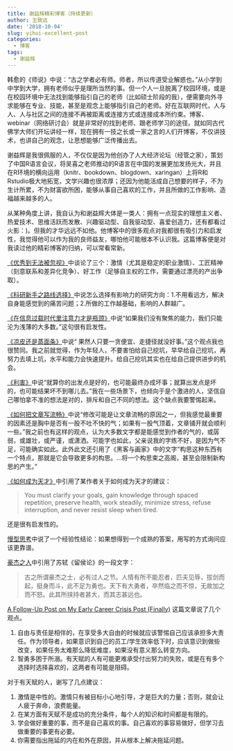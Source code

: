 ```yaml
---
title: 谢益辉精彩博客（持续更新）
author: 王致远
date: '2018-10-04'
slug: yihui-excellent-post
categories: 
  - 博客
tags: 
  - 谢益辉
---
```


韩愈的《师说》中说：“古之学者必有师。师者，所以传道受业解惑也。”从小学到中学到大学，拥有老师似乎是理所当然的事。但一个人一旦脱离了校园环境，或是在校园环境中无法找到能够指引自己的老师（比如硕士阶段的我），便需要向外寻求能够在专业、技能，甚至是观念上能够指引自己的老师。好在互联网时代，人与人、人与社区之间的连接不再被距离或连接方式或连接成本所约束。博客、webinar（网络研讨会）就是非常好的找到老师、跟老师学习的途径。就如同古代佛学大师们开坛讲经一样，现在拥有一技之长或一家之言的人们开博客，不仅讲技术，也讲自己的观念，让思想能够广泛传播出去。

谢益辉是我很佩服的人，不仅仅是因为他创办了人大经济论坛（经管之家），策划了中国R语言会议，将吴喜之老师推动的R语言在中国的发展更加发扬光大，并且在R环境的横向运用（knitr、bookdown、blogdown、xaringan）上将R和Rstudio极大地拓宽，文学兴趣也很浓厚；还因为他能活成自己想要的样子，不为生计所累，不为财富欲所困，能够从事自己喜欢的工作，并且所做的工作影响、造福越来越多的人。

从某种角度上讲，我自认为和谢益辉大体是一类人：拥有一点现实的理想主义者、热爱技术、思维活跃而发散、兴趣驱动型、自我驱动型、喜爱创造力，还有都看过火影：)。但我的才华远远不如他。他博客中的很多观点对我都很有吸引力和启发性，我觉得他可以作为我的良师益友，哪怕他可能根本不认识我。这篇博客便是对我读过他的精彩博客的归纳，可以常看常新。

[《优秀到无法被忽视》](https://yihui.name/cn/2018/09/so-good-they-cannot-ignore-you/)中谈论了三个：激情（尤其是稳定的职业激情）、工匠精神（刻意联系和差异化竞争）、好工作（足够自主权的工作，需要通过漂亮的产出争取）。

[《科研新手之路线选择》](https://yihui.name/cn/2018/08/early-career/)中说怎么选择有影响力的研究方向：1.不用看远方，解决自身能感觉到的痛苦问题；2.所做的工作越基础，影响的人群越广。

[《在信息过载时代里注意力才是瓶颈》](https://yihui.name/cn/2018/08/attention/)中说“如果我们没有聚焦的能力，我们只能沦为浅薄的大多数。”这句很有启发性。

[《凉皮还是蒸面条》](https://yihui.name/cn/2018/08/cool-noodle/)中说“
果然人只要一贪便宜、走捷径就没好事。”这个观点我也很赞同。我之前就觉得，作为年轻人，不要害怕给自己挖坑，早早给自己挖坑，再努力去填上坑，水平和能力会快速提升。给自己挖坑其实也在给自己提供进步的机会。

[《利害》](https://yihui.name/cn/2018/08/pros-cons/)中说“就算你的出发点是好的，也可能最终办成坏事；就算出发点是坏的，也可能结果坏不到哪儿去。”我在一些场景下，也倾向于是个激进的人，坚信自己哪怕拿不准的想法是对的，排斥和自己不同的想法。这个缺点我要警惕起来。

[《如何把文章写流畅》](https://yihui.name/cn/2018/07/fluent-essay/)中说“修改可能是让文章流畅的原因之一，但我感觉最重要的因素还是胸中是否有一股不吐不快的气；如果有一股气顶着，文章铺开就会顺利一些。”我之前也有这样的观点，认为大多数文字都是能感觉到作者的气的，或孱弱，或雄壮，或严谨，或潇洒。可能字也如此，父亲说我的字练不好，是因为气不足，可能确实如此。此外此文还引用了《黑客与画家》中的文字“构思这种东西有一个特点，那就是它会导致更多的构思。...将一个构思束之高阁，甚至会限制新构思的产生。”

[《如何成为天才》](https://yihui.name/cn/2018/08/become-genius/)中引用了某作者关于如何成为天才的建议：

>You must clarify your goals, gain knowledge through spaced repetition, preserve health, work steadily, minimize stress, refuse interruption, and never resist sleep when tired.

还是很有启发性的。

[慢型思考](https://yihui.name/cn/2018/08/slow-thinker/)中说了一个经验性结论：如果想得到一个成熟的答案，用写的方式询问应该更靠谱。

[豪杰之人](https://yihui.name/cn/2018/08/hero/)中引用了苏轼《留侯论》的一段文字：

> 古之所谓豪杰之士，必有过人之节。人情有所不能忍者，匹夫见辱，拔剑而起，挺身而斗，此不足为勇也。天下有大勇者，卒然临之而不惊，无故加之而不怒。此其所挟持者甚大，而其志甚远也。

[A Follow-Up Post on My Early Career Crisis Post (Finally)](https://yihui.name/en/2018/09/career-crisis-follow-up/) 这篇文章说了几个观点。

1. 自由与责任是相伴的，在享受多大自由的时候就应该警惕自己应该承担多大责任。作为领导者，如果意识到自己的员工/学生效率低下时，应该意识到做些改变，如果任务太难那么降低难度，如果没有意义那么转变方向。
2. 智勇多困于所溺。有天赋的人有可能更难承受付出努力的失败，或是在有多个选择时选择喜欢的，这两者有可能是阻碍。

对于有天赋的人，谢写了几点建议：

1. 激情是中性的。激情只有被目标小心地引导，才是巨大的力量；否则，就会让人疲于奔命，浪费能量。
2. 在某方面有天赋不是成功的充分条件，每个人的知识和时间都是有限的。
3. 学会做好重要的事，而不是自己喜欢的事。自己喜欢的事容易做好，但学习去做重要的事更有必要。
4. 你需要指出拖延的内在和外在原因，并从根本上解决拖延问题。